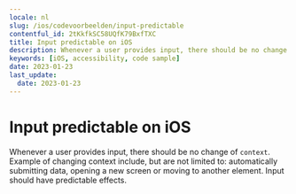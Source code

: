 ```yaml
---
locale: nl
slug: /ios/codevoorbeelden/input-predictable
contentful_id: 2tKkfkSC58UQfK79BxfTXC
title: Input predictable on iOS
description: Whenever a user provides input, there should be no change of context.
keywords: [iOS, accessibility, code sample]
date: 2023-01-23
last_update:
  date: 2023-01-23
---
```


# Input predictable on iOS

Whenever a user provides input, there should be no change of `context`. Example of changing context include, but are not limited to: automatically submitting data, opening a new screen or moving to another element. Input should have predictable effects.

<CodeSample id="input-predictable" framework="ios" locale="nl"/>
